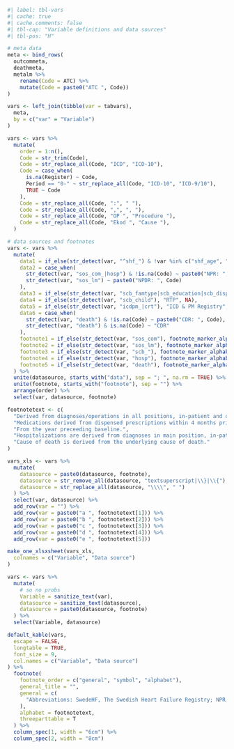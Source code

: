 ```r
#| label: tbl-vars
#| cache: true
#| cache.comments: false
#| tbl-cap: "Variable definitions and data sources"
#| tbl-pos: "H"

# meta data
meta <- bind_rows(
  outcommeta,
  deathmeta,
  metalm %>%
    rename(Code = ATC) %>%
    mutate(Code = paste0("ATC ", Code))
)

vars <- left_join(tibble(var = tabvars),
  meta,
  by = c("var" = "Variable")
)

vars <- vars %>%
  mutate(
    order = 1:n(),
    Code = str_trim(Code),
    Code = str_replace_all(Code, "ICD", "ICD-10"),
    Code = case_when(
      is.na(Register) ~ Code,
      Period == "0-" ~ str_replace_all(Code, "ICD-10", "ICD-9/10"),
      TRUE ~ Code
    ),
    Code = str_replace_all(Code, ":", " "),
    Code = str_replace_all(Code, ",", ", "),
    Code = str_replace_all(Code, "OP ", "Procedure "),
    Code = str_replace_all(Code, "Ekod ", "Cause "),
  )

# data sources and footnotes
vars <- vars %>%
  mutate(
    data1 = if_else(str_detect(var, "^shf_") & !var %in% c("shf_age", "shf_sex", "shf_indexyear"), "SwedeHF", NA),
    data2 = case_when(
      str_detect(var, "sos_com_|hosp") & !is.na(Code) ~ paste0("NPR: ", Code),
      str_detect(var, "sos_lm") ~ paste0("NPDR: ", Code)
    ),
    data3 = if_else(str_detect(var, "scb_famtype|scb_education|scb_dispincome"), "LISA", NA),
    data4 = if_else(str_detect(var, "scb_child"), "RTP", NA),
    data5 = if_else(str_detect(var, "icdpm_|crt"), "ICD & PM Registry", NA),
    data6 = case_when(
      str_detect(var, "death") & !is.na(Code) ~ paste0("CDR: ", Code),
      str_detect(var, "death") & is.na(Code) ~ "CDR"
    ),
    footnote1 = if_else(str_detect(var, "sos_com"), footnote_marker_alphabet(1, format = "latex"), ""),
    footnote2 = if_else(str_detect(var, "sos_lm"), footnote_marker_alphabet(2, format = "latex"), ""),
    footnote3 = if_else(str_detect(var, "scb_"), footnote_marker_alphabet(3, format = "latex"), ""),
    footnote4 = if_else(str_detect(var, "hosp"), footnote_marker_alphabet(4, format = "latex"), ""),
    footnote5 = if_else(str_detect(var, "death"), footnote_marker_alphabet(5, format = "latex"), ""),
  ) %>%
  unite(datasource, starts_with("data"), sep = "; ", na.rm = TRUE) %>%
  unite(footnote, starts_with("footnote"), sep = "") %>%
  arrange(order) %>%
  select(var, datasource, footnote)

footnotetext <- c(
  "Derived from diagnoses/operations in all positions, in-patient and out-patient speciality care within 5 years prior to index (ICD-10)/1987 (ICD-9) unless stated otherwise.",
  "Medications derived from dispensed prescriptions within 4 months prior to baseline up until 14 days after baseline.",
  "From the year preceeding baseline.",
  "Hospitalizations are derived from diagnoses in main position, in-patient care.",
  "Cause of death is derived from the underlying cause of death."
)

vars_xls <- vars %>%
  mutate(
    datasource = paste0(datasource, footnote),
    datasource = str_remove_all(datasource, "textsuperscript|\\}|\\{"),
    datasource = str_replace_all(datasource, "\\\\", " ")
  ) %>%
  select(var, datasource) %>%
  add_row(var = "") %>%
  add_row(var = paste0("a ", footnotetext[1])) %>%
  add_row(var = paste0("b ", footnotetext[2])) %>%
  add_row(var = paste0("c ", footnotetext[3])) %>%
  add_row(var = paste0("d ", footnotetext[4])) %>%
  add_row(var = paste0("e ", footnotetext[5]))

make_one_xlsxsheet(vars_xls,
  colnames = c("Variable", "Data source")
)

vars <- vars %>%
  mutate(
    # so no probs
    Variable = sanitize_text(var),
    datasource = sanitize_text(datasource),
    datasource = paste0(datasource, footnote)
  ) %>%
  select(Variable, datasource)

default_kable(vars,
  escape = FALSE,
  longtable = TRUE,
  font_size = 9,
  col.names = c("Variable", "Data source")
) %>%
  footnote(
    footnote_order = c("general", "symbol", "alphabet"),
    general_title = "",
    general = c(
      "Abbreviations: SwedeHF, The Swedish Heart Failure Registry; NPR, The National Patient Register; NPDR, The National Prescribed Drug Register; LISA, Longitudinal integrated database for health insurance and labour market studies; RTP, Register of the Total Population; CDR, The Cause of Death Register"
    ),
    alphabet = footnotetext,
    threeparttable = T
  ) %>%
  column_spec(1, width = "6cm") %>%
  column_spec(2, width = "8cm")
```
